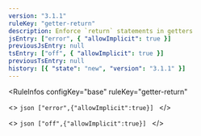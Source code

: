 ```yaml
---
version: "3.1.1"
ruleKey: "getter-return"
description: Enforce `return` statements in getters
jsEntry: ["error", { "allowImplicit": true }]
previousJsEntry: null
tsEntry: ["off", { "allowImplicit": true }]
previousTsEntry: null
history: [{ "state": "new", "version": "3.1.1" }]
---
```


<RuleInfos 
  configKey="base" 
  ruleKey="getter-return" 
>
  <>
    ```json
    ["error",{"allowImplicit":true}]
    ```
  </>

  <>
    ```json
    ["off",{"allowImplicit":true}]
    ```
  </>
</RuleInfos>
